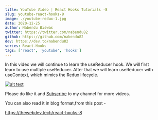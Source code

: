 ```yaml
---
title: YouTube Video | React Hooks Tutorials -8
slug: youtube-react-hooks-8
image: ./youtube-redux-1.jpg
date: 2020-12-25
author: Nabendu Biswas
twitter: https://twitter.com/nabendu82
github: https://github.com/nabendu82
dev: https://dev.to/nabendu82
series: React-Hooks
tags: ['react', 'youtube', 'hooks']
---
```


In this video we will continue to learn  the useReducer hook. We will first learn to use multiple useReducer. After that we will learn useReducer with useContext, which mimics the Redux lifecycle.

<div className={styles.image__small}>

[![alt text](https://res.cloudinary.com/dxkxvfo2o/image/upload/v1609133722/React-hooks-8_uuvuez.png)](https://www.youtube.com/watch?v=Y0ixDyEfpIg "React Hooks")

</div>

Please do like it and [Subscribe](https://www.youtube.com/channel/UCRf7mazcufqZxd2pR3oQJuQ?sub_confirmation=1) to my channel for more videos.

You can also read it in blog format,from this post -

https://thewebdev.tech/react-hooks-8